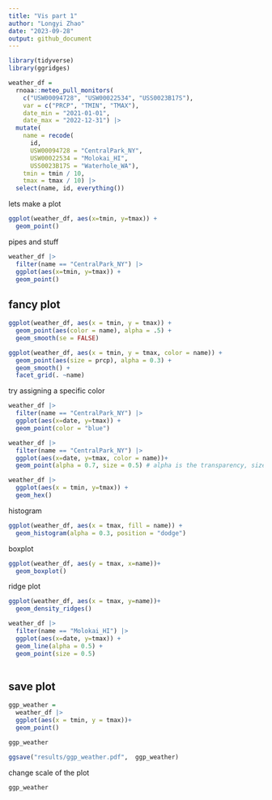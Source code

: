 ```yaml
---
title: "Vis part 1"
author: "Longyi Zhao"
date: "2023-09-28"
output: github_document 
---
```

```r
library(tidyverse)
library(ggridges)
```

```r
weather_df = 
  rnoaa::meteo_pull_monitors(
    c("USW00094728", "USW00022534", "USS0023B17S"),
    var = c("PRCP", "TMIN", "TMAX"), 
    date_min = "2021-01-01",
    date_max = "2022-12-31") |>
  mutate(
    name = recode(
      id, 
      USW00094728 = "CentralPark_NY", 
      USW00022534 = "Molokai_HI",
      USS0023B17S = "Waterhole_WA"),
    tmin = tmin / 10,
    tmax = tmax / 10) |>
  select(name, id, everything())
```


lets make a plot 

```r
ggplot(weather_df, aes(x=tmin, y=tmax)) +
  geom_point()
```

pipes and stuff

```r
weather_df |> 
  filter(name == "CentralPark_NY") |>
  ggplot(aes(x=tmin, y=tmax)) +
  geom_point() 
```


## fancy plot

```r
ggplot(weather_df, aes(x = tmin, y = tmax)) + 
  geom_point(aes(color = name), alpha = .5) +
  geom_smooth(se = FALSE)
```

```r
ggplot(weather_df, aes(x = tmin, y = tmax, color = name)) +
  geom_point(aes(size = prcp), alpha = 0.3) +
  geom_smooth() +
  facet_grid(. ~name)
```

try assigning a specific color 

```r
weather_df |>
  filter(name == "CentralPark_NY") |>
  ggplot(aes(x=date, y=tmax)) +
  geom_point(color = "blue")
```

```r
weather_df |>
  filter(name == "CentralPark_NY") |>
  ggplot(aes(x=date, y=tmax, color = name))+
  geom_point(alpha = 0.7, size = 0.5) # alpha is the transparency, size is the point size 
```

```r
weather_df |>
  ggplot(aes(x = tmin, y=tmax)) + 
  geom_hex()
```

histogram 
```r
ggplot(weather_df, aes(x = tmax, fill = name)) + 
  geom_histogram(alpha = 0.3, position = "dodge")
```


boxplot
```r
ggplot(weather_df, aes(y = tmax, x=name))+
  geom_boxplot()
```

ridge plot
```r
ggplot(weather_df, aes(x = tmax, y=name))+
  geom_density_ridges()
```



```r
weather_df |>
  filter(name == "Molokai_HI") |>
  ggplot(aes(x=date, y=tmax)) +
  geom_line(alpha = 0.5) +
  geom_point(size = 0.5)
  
```

## save plot
```r
ggp_weather = 
  weather_df |>
  ggplot(aes(x = tmin, y = tmax))+
  geom_point()

ggp_weather

ggsave("results/ggp_weather.pdf",  ggp_weather)
```

change scale of the plot
```r
ggp_weather 
```





